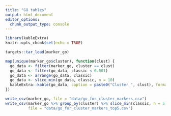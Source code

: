 ```yaml
---
title: "GO tables"
output: html_document
editor_options: 
  chunk_output_type: console
---
```


```r
library(kableExtra)
knitr::opts_chunk$set(echo = TRUE)
```

```r
targets::tar_load(marker_go)
```

```r
map(unique(marker_go$cluster), function(clust) {
  go_data <- filter(marker_go, cluster == clust)
  go_data <- filter(go_data, classic < 0.001)
  go_data <- arrange(go_data, classic)
  go_data <- slice_min(go_data, classic, n = 10)
  kableExtra::kable(go_data, caption = paste0("Cluster ", clust), format = "html") %>% kableExtra::kable_styling(full_width = FALSE)
})
```

```r
write_csv(marker_go, file = "data/go_for_cluster_markers.csv")
write_csv(marker_go %>% group_by(cluster) %>% slice_min(classic, n = 5), 
          file = "data/go_for_cluster_markers_top5.csv")
```

